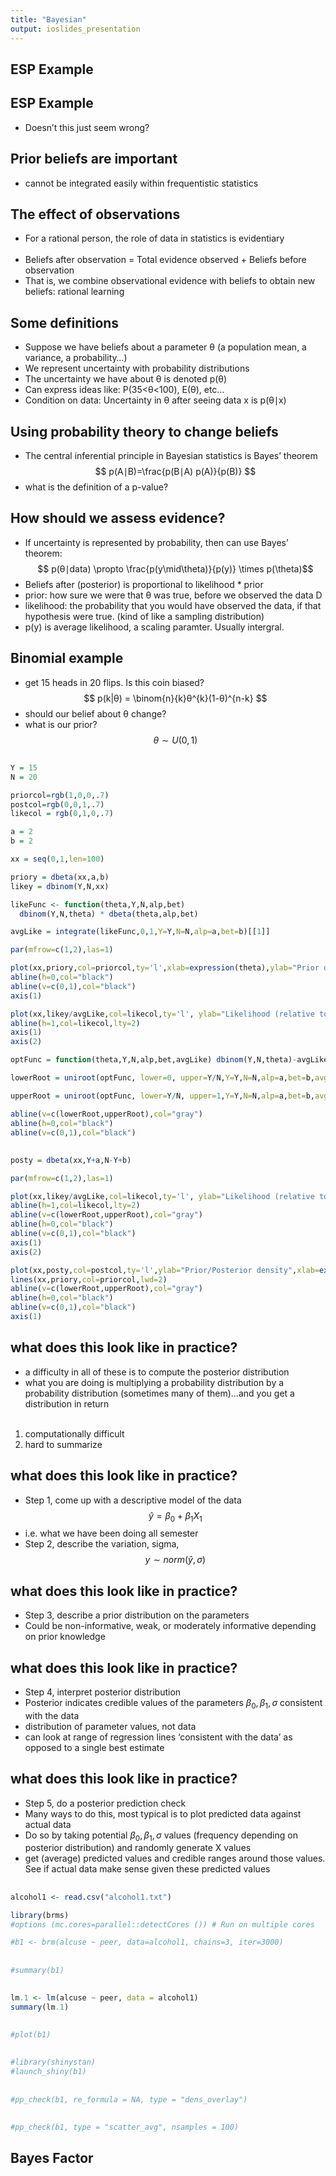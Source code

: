 ```yaml
---
title: "Bayesian"
output: ioslides_presentation
---
```




## ESP Example 


## ESP Example 

- Doesn't this just seem wrong? 

## Prior beliefs are important

- cannot be integrated easily within frequentistic statistics

## The effect of observations

- For a rational person, the role of data in statistics is evidentiary    
<br>
- Beliefs after observation = Total evidence observed + Beliefs before observation  
- That is, we combine observational evidence with beliefs to obtain new beliefs: rational learning

## Some definitions 
- Suppose we have beliefs about a parameter θ (a population mean, a variance, a probability...)  
- We represent uncertainty with probability distributions   
- The uncertainty we have about θ is denoted p(θ)  
- Can express ideas like: P(35<θ<100), E(θ), etc...  
- Condition on data: Uncertainty in θ after seeing data x is p(θ∣x)

## Using probability theory to change beliefs
- The central inferential principle in Bayesian statistics is Bayes' theorem  
$$ p(A∣B)=\frac{p(B∣A) p(A)}{p(B)} $$ 
- what is the definition of a p-value? 

## How should we assess evidence?
- If uncertainty is represented by probability, then can use Bayes' theorem:    
$$ p(θ∣data) \propto \frac{p(y\mid\theta)}{p(y)} \times p(\theta)$$
- Beliefs after (posterior) is proportional to likelihood * prior
<br>
- prior: how sure we were that θ was true, before we observed the data D    
- likelihood: the probability that you would have observed the data, if that hypothesis were true.  (kind of like a sampling distribution)  
- p(y) is average likelihood, a scaling paramter. Usually intergral. 

## Binomial example ##

- get 15 heads in 20 flips. Is this coin biased? 
$$ p(k|θ) = \binom{n}{k}θ^{k}(1-θ)^{n-k} $$
- should our belief about θ change? 
- what is our prior? 
$$ θ \sim U(0,1) $$ 

##

```r
Y = 15
N = 20
```

```r

priorcol=rgb(1,0,0,.7)
postcol=rgb(0,0,1,.7)
likecol = rgb(0,1,0,.7)

a = 2
b = 2

xx = seq(0,1,len=100)

priory = dbeta(xx,a,b)
likey = dbinom(Y,N,xx)

likeFunc <- function(theta,Y,N,alp,bet)
  dbinom(Y,N,theta) * dbeta(theta,alp,bet)

avgLike = integrate(likeFunc,0,1,Y=Y,N=N,alp=a,bet=b)[[1]]

par(mfrow=c(1,2),las=1)

plot(xx,priory,col=priorcol,ty='l',xlab=expression(theta),ylab="Prior density",yaxt='n',axes=FALSE,lwd=2)
abline(h=0,col="black")
abline(v=c(0,1),col="black")
axis(1)

plot(xx,likey/avgLike,col=likecol,ty='l', ylab="Likelihood (relative to average)",xlab=expression(theta),axes=FALSE,lwd=2)
abline(h=1,col=likecol,lty=2)
axis(1)
axis(2)

optFunc = function(theta,Y,N,alp,bet,avgLike) dbinom(Y,N,theta)-avgLike

lowerRoot = uniroot(optFunc, lower=0, upper=Y/N,Y=Y,N=N,alp=a,bet=b,avgLike=avgLike)$root

upperRoot = uniroot(optFunc, lower=Y/N, upper=1,Y=Y,N=N,alp=a,bet=b,avgLike=avgLike)$root

abline(v=c(lowerRoot,upperRoot),col="gray")
abline(h=0,col="black")
abline(v=c(0,1),col="black")

```

##

```r

posty = dbeta(xx,Y+a,N-Y+b)

par(mfrow=c(1,2),las=1)

plot(xx,likey/avgLike,col=likecol,ty='l', ylab="Likelihood (relative to average)",xlab=expression(theta),axes=FALSE,lwd=2)
abline(h=1,col=likecol,lty=2)
abline(v=c(lowerRoot,upperRoot),col="gray")
abline(h=0,col="black")
abline(v=c(0,1),col="black")
axis(1)
axis(2)

plot(xx,posty,col=postcol,ty='l',ylab="Prior/Posterior density",xlab=expression(theta),axes=FALSE,lwd=2)
lines(xx,priory,col=priorcol,lwd=2)
abline(v=c(lowerRoot,upperRoot),col="gray")
abline(h=0,col="black")
abline(v=c(0,1),col="black")
axis(1)
```

## what does this look like in practice? 
- a difficulty in all of these is to compute the posterior distribution  
- what you are doing is multiplying a probability distribution by a probability distribution (sometimes many of them)...and you get a distribution in return  
<br>
1. computationally difficult  
2. hard to summarize  

## what does this look like in practice?
- Step 1, come up with a descriptive model of the data
$$ \hat{y}=\beta_{0}+\beta_{1}X_{1}$$
- i.e. what we have been doing all semester
- Step 2, describe the variation, sigma, 
$$ y \sim norm(\hat{y},\sigma) $$

## what does this look like in practice? 
- Step 3, describe a prior distribution on the parameters  
- Could be non-informative, weak, or moderately informative depending on prior knowledge  

## what does this look like in practice?  
- Step 4, interpret posterior distribution  
- Posterior indicates credible values of the parameters $\beta_{0}, \beta_{1}, \sigma$ consistent with the data  
- distribution of parameter values, not data  
- can look at range of regression lines 'consistent with the data' as opposed to a single best estimate  

## what does this look like in practice? 
- Step 5, do a posterior prediction check  
- Many ways to do this, most typical is to plot predicted data against actual data  
- Do so by taking potential $\beta_{0}, \beta_{1}, \sigma$ values (frequency depending on posterior distribution) and randomly generate X values  
- get (average) predicted values and credible ranges around those values. See if actual data make sense given these predicted values  



## 
```r
alcohol1 <- read.csv("alcohol1.txt")
```

```r
library(brms)
#options (mc.cores=parallel::detectCores ()) # Run on multiple cores

#b1 <- brm(alcuse ~ peer, data=alcohol1, chains=3, iter=3000)
```

##
```r
#summary(b1)
```


##

```r
lm.1 <- lm(alcuse ~ peer, data = alcohol1)
summary(lm.1)
```

##
```r
#plot(b1)
```

##
```r
#library(shinystan)
#launch_shiny(b1) 
```

##

```r
#pp_check(b1, re_formula = NA, type = "dens_overlay")
```

##

```r
#pp_check(b1, type = "scatter_avg", nsamples = 100)

```


## Bayes Factor


